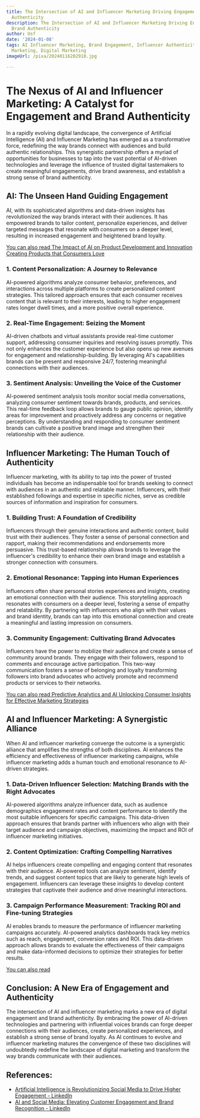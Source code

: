```yaml
---
title: The Intersection of AI and Influencer Marketing Driving Engagement and Brand
  Authenticity
description: The Intersection of AI and Influencer Marketing Driving Engagement and
  Brand Authenticity
author: Usf
date: '2024-01-08'
tags: AI Influencer Marketing, Brand Engagement, Influencer Authenticity, Social Media
  Marketing, Digital Marketing
imageUrl: /pixa/20240116202918.jpg

---
```

# The Nexus of AI and Influencer  Marketing:  A Catalyst  for Engagement and Brand Authenticity

In a rapidly evolving digital landscape, the convergence of Artificial Intelligence (AI) and Influencer  Marketing has emerged as a  transformative  force, redefining the way brands connect with audiences and build authentic relationships. This synergistic partnership offers a myriad of  opportunities for businesses to tap into the vast potential of AI-driven technologies and leverage the  influence of trusted digital tastemakers to create meaningful engagements, drive brand awareness, and establish  a strong sense of brand authenticity.

## AI: The Unseen Hand Guiding Engagement

AI, with its sophisticated algorithms and data-driven insights has revolutionized the way brands interact  with their  audiences. It has empowered brands to tailor content, personalize experiences,  and deliver targeted messages that resonate with consumers on  a deeper level, resulting in increased engagement and heightened brand loyalty.

[You can also read The Impact of AI on Product Development and Innovation  Creating Products that Consumers Love](The%20Impact%20of%20AI%20on%20Product%20Development%20and%20Innovation%20Creating%20Products%20that%20Consumers%20Love)


### 1. Content Personalization: A Journey to Relevance

AI-powered algorithms analyze consumer behavior, preferences,  and  interactions across multiple platforms to create personalized content strategies. This  tailored approach ensures that each consumer receives content that is relevant to their interests, leading to higher  engagement rates longer  dwell times, and a more positive overall experience.

### 2. Real-Time Engagement: Seizing the Moment

AI-driven chatbots  and virtual assistants provide real-time customer support, addressing consumer inquiries and resolving issues promptly.  This not only enhances the customer experience but also opens up new avenues for  engagement and relationship-building. By leveraging AI's capabilities brands can be  present and responsive 24/7, fostering meaningful connections with their audiences.

### 3. Sentiment Analysis: Unveiling  the Voice of the Customer

AI-powered sentiment analysis  tools monitor social media  conversations, analyzing  consumer sentiment towards brands, products, and services. This real-time feedback loop allows brands to gauge public opinion, identify areas for  improvement  and proactively address any  concerns or  negative perceptions. By understanding and responding to  consumer sentiment brands can cultivate a positive brand image and strengthen  their relationship  with their audience.

## Influencer Marketing: The Human Touch of  Authenticity

Influencer marketing, with its ability to tap into the  power of trusted individuals has become an  indispensable tool for  brands seeking to connect with audiences in an authentic and relatable manner. Influencers, with their established followings and expertise in specific  niches, serve as credible sources  of information and inspiration for consumers.

###  1. Building Trust: A Foundation of Credibility

Influencers through their genuine interactions  and authentic content, build  trust with their audiences.  They foster a sense of personal connection and rapport, making their recommendations and  endorsements more persuasive. This  trust-based relationship allows brands to leverage the  influencer's credibility to enhance their  own brand image and establish a stronger connection with consumers.

### 2. Emotional Resonance: Tapping into Human Experiences

Influencers often share  personal stories experiences and insights, creating an emotional connection with their audience. This storytelling approach resonates  with consumers on a deeper  level, fostering a sense of empathy and relatability. By partnering with  influencers who  align with their values and brand identity, brands can tap into this emotional connection and create a meaningful and lasting impression on consumers.

### 3. Community Engagement: Cultivating Brand Advocates

Influencers have the power to mobilize their  audience and  create a sense of community around brands. They engage with  their followers, respond to comments and encourage active  participation. This two-way communication fosters a  sense of belonging and  loyalty transforming  followers into brand advocates who actively promote and recommend products or services to their  networks.

[You can also read Predictive Analytics and AI Unlocking Consumer Insights  for Effective Marketing Strategies](Predictive%20Analytics%20and%20AI%20Unlocking%20Consumer%20Insights%20for%20Effective%20Marketing%20Strategies)


## AI and Influencer Marketing:  A Synergistic Alliance

When AI and influencer marketing converge  the outcome is a synergistic alliance that amplifies  the strengths of both disciplines. AI enhances the efficiency and effectiveness  of  influencer marketing campaigns,  while influencer marketing adds a  human touch and emotional resonance to AI-driven strategies.

### 1. Data-Driven Influencer Selection:  Matching Brands with the Right Advocates

AI-powered algorithms analyze influencer data, such as audience demographics engagement rates and content  performance to identify the most suitable influencers for specific campaigns. This data-driven  approach ensures that  brands partner with influencers who align with their target audience and campaign objectives, maximizing the  impact and ROI of influencer marketing initiatives.

### 2. Content Optimization: Crafting Compelling Narratives

AI helps influencers  create compelling and engaging content that resonates with their  audience. AI-powered tools can analyze sentiment, identify trends, and suggest content topics that are likely to generate  high levels of  engagement. Influencers can leverage these insights to develop content strategies that captivate their audience and drive meaningful interactions.

### 3. Campaign  Performance Measurement: Tracking ROI and Fine-tuning Strategies

AI enables brands to measure the  performance of influencer marketing campaigns accurately. AI-powered analytics dashboards track key  metrics such as reach, engagement, conversion  rates and  ROI. This data-driven approach allows brands to evaluate the effectiveness of their campaigns and make data-informed decisions to optimize their strategies for better results.

[You can also read ]()


## Conclusion: A New  Era of Engagement and Authenticity

The intersection of AI and influencer marketing marks a new era of digital engagement and  brand authenticity. By  embracing the power of AI-driven technologies and partnering with influential voices brands  can forge deeper connections with their audiences, create  personalized experiences, and establish a strong sense of brand loyalty. As AI continues to evolve and influencer marketing matures the convergence of these two disciplines will undoubtedly redefine  the landscape of digital marketing and transform the way brands communicate with their audiences.

## References:
- [Artificial Intelligence is Revolutionizing Social Media to Drive Higher Engagement - LinkedIn](https://www.linkedin.com/pulse/artificial-intelligence-revolutionizing-social-media-drive-higher-y0gnf)
- [AI and Social Media: Elevating Customer Engagement and Brand Recognition - LinkedIn](https://www.linkedin.com/pulse/ai-social-media-elevating-customer-engagement-brand-kamal-vaswani)
